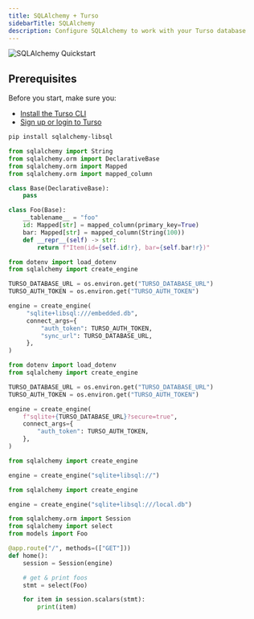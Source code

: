 ```yaml
---
title: SQLAlchemy + Turso
sidebarTitle: SQLAlchemy
description: Configure SQLAlchemy to work with your Turso database
---
```


![SQLAlchemy Quickstart](/images/guides/sqlalchemy-banner.png)

## Prerequisites

Before you start, make sure you:

- [Install the Turso CLI](/cli/installation)
- [Sign up or login to Turso](/cli/authentication#signup)

<Steps>

<Step title="Install the libSQL dialect for SQLAlchemy">

```bash
pip install sqlalchemy-libsql
```

</Step>

<Step title="Retrieve database credentials">

<Snippet file="retrieve-database-credentials.mdx" />

</Step>

<Step title="Create database models">

```python models.py
from sqlalchemy import String
from sqlalchemy.orm import DeclarativeBase
from sqlalchemy.orm import Mapped
from sqlalchemy.orm import mapped_column

class Base(DeclarativeBase):
    pass

class Foo(Base):
    __tablename__ = "foo"
    id: Mapped[str] = mapped_column(primary_key=True)
    bar: Mapped[str] = mapped_column(String(100))
    def __repr__(self) -> str:
        return f"Item(id={self.id!r}, bar={self.bar!r})"

```

</Step>

<Step title="Create engine">

<AccordionGroup>
  <Accordion title="Embedded Replicas">

```python
from dotenv import load_dotenv
from sqlalchemy import create_engine

TURSO_DATABASE_URL = os.environ.get("TURSO_DATABASE_URL")
TURSO_AUTH_TOKEN = os.environ.get("TURSO_AUTH_TOKEN")

engine = create_engine(
     "sqlite+libsql:///embedded.db",
     connect_args={
         "auth_token": TURSO_AUTH_TOKEN,
         "sync_url": TURSO_DATABASE_URL,
     },
)
```

  </Accordion>
  <Accordion title="Remote only">

```python
from dotenv import load_dotenv
from sqlalchemy import create_engine

TURSO_DATABASE_URL = os.environ.get("TURSO_DATABASE_URL")
TURSO_AUTH_TOKEN = os.environ.get("TURSO_AUTH_TOKEN")

engine = create_engine(
    f"sqlite+{TURSO_DATABASE_URL}?secure=true",
    connect_args={
        "auth_token": TURSO_AUTH_TOKEN,
    },
)
```

  </Accordion>
  <Accordion title="Memory Only">


```python
from sqlalchemy import create_engine

engine = create_engine("sqlite+libsql://")
```

  </Accordion>
  <Accordion title="Local only">

```python
from sqlalchemy import create_engine

engine = create_engine("sqlite+libsql:///local.db")
```

  </Accordion>
</AccordionGroup>
</Step>

<Step title="Query">

```py app.py
from sqlalchemy.orm import Session
from sqlalchemy import select
from models import Foo

@app.route("/", methods=(["GET"]))
def home():
    session = Session(engine)

    # get & print foos
    stmt = select(Foo)

    for item in session.scalars(stmt):
        print(item)

```

</Step>

</Steps>
